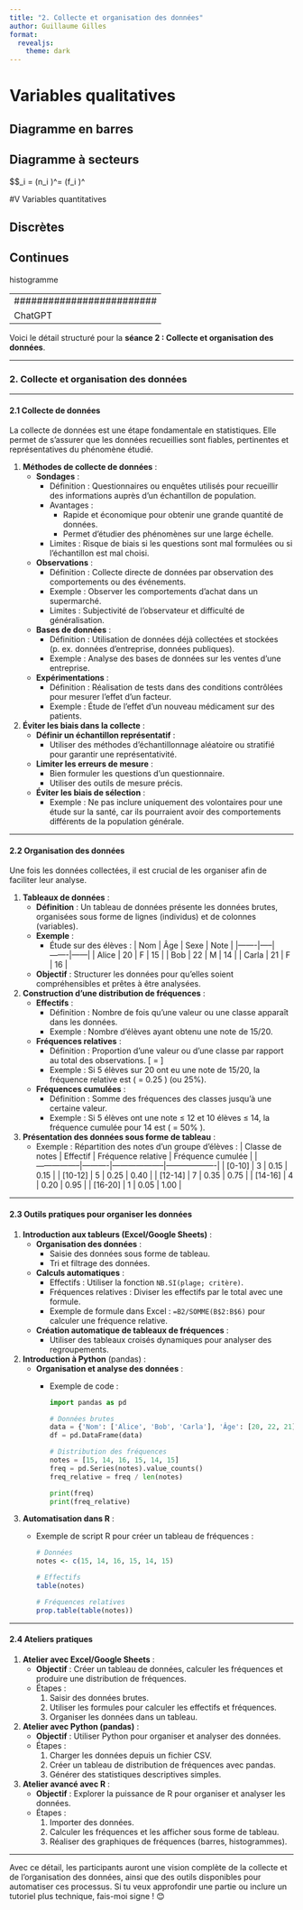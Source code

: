 ```yaml
---
title: "2. Collecte et organisation des données"
author: Guillaume Gilles
format:
  revealjs:
    theme: dark
---
```


# Variables qualitatives

## Diagramme en barres

## Diagramme à secteurs

$$\alpha_i = (n_i \times \frac{360}{n})^\circ = (f_i \times 360)^\circ

#V Variables quantitatives

## Discrètes

## Continues

histogramme


----------------------------
#########################
         ChatGPT
---------------------------

Voici le détail structuré pour la **séance 2 : Collecte et organisation des données**.

---

### **2. Collecte et organisation des données**

---

#### **2.1 Collecte de données**
La collecte de données est une étape fondamentale en statistiques. Elle permet de s'assurer que les données recueillies sont fiables, pertinentes et représentatives du phénomène étudié.

1. **Méthodes de collecte de données** :
   - **Sondages** :
     - Définition : Questionnaires ou enquêtes utilisés pour recueillir des informations auprès d'un échantillon de population.
     - Avantages :
       - Rapide et économique pour obtenir une grande quantité de données.
       - Permet d'étudier des phénomènes sur une large échelle.
     - Limites : Risque de biais si les questions sont mal formulées ou si l’échantillon est mal choisi.
   - **Observations** :
     - Définition : Collecte directe de données par observation des comportements ou des événements.
     - Exemple : Observer les comportements d’achat dans un supermarché.
     - Limites : Subjectivité de l'observateur et difficulté de généralisation.
   - **Bases de données** :
     - Définition : Utilisation de données déjà collectées et stockées (p. ex. données d'entreprise, données publiques).
     - Exemple : Analyse des bases de données sur les ventes d'une entreprise.
   - **Expérimentations** :
     - Définition : Réalisation de tests dans des conditions contrôlées pour mesurer l’effet d’un facteur.
     - Exemple : Étude de l’effet d’un nouveau médicament sur des patients.

2. **Éviter les biais dans la collecte** :
   - **Définir un échantillon représentatif** :
     - Utiliser des méthodes d’échantillonnage aléatoire ou stratifié pour garantir une représentativité.
   - **Limiter les erreurs de mesure** :
     - Bien formuler les questions d’un questionnaire.
     - Utiliser des outils de mesure précis.
   - **Éviter les biais de sélection** :
     - Exemple : Ne pas inclure uniquement des volontaires pour une étude sur la santé, car ils pourraient avoir des comportements différents de la population générale.

---

#### **2.2 Organisation des données**
Une fois les données collectées, il est crucial de les organiser afin de faciliter leur analyse.

1. **Tableaux de données** :
   - **Définition** : Un tableau de données présente les données brutes, organisées sous forme de lignes (individus) et de colonnes (variables).
   - **Exemple** :
     - Étude sur des élèves :
       | Nom   | Âge | Sexe  | Note |
       |-------|-----|-------|------|
       | Alice | 20  | F     | 15   |
       | Bob   | 22  | M     | 14   |
       | Carla | 21  | F     | 16   |
   - **Objectif** : Structurer les données pour qu'elles soient compréhensibles et prêtes à être analysées.

2. **Construction d’une distribution de fréquences** :
   - **Effectifs** :
     - Définition : Nombre de fois qu’une valeur ou une classe apparaît dans les données.
     - Exemple : Nombre d’élèves ayant obtenu une note de 15/20.
   - **Fréquences relatives** :
     - Définition : Proportion d’une valeur ou d’une classe par rapport au total des observations.
       \[
       \text{Fréquence relative} = \frac{\text{Effectif}}{\text{Total}}
       \]
     - Exemple : Si 5 élèves sur 20 ont eu une note de 15/20, la fréquence relative est \( \frac{5}{20} = 0.25 \) (ou 25%).
   - **Fréquences cumulées** :
     - Définition : Somme des fréquences des classes jusqu'à une certaine valeur.
     - Exemple : Si 5 élèves ont une note ≤ 12 et 10 élèves ≤ 14, la fréquence cumulée pour 14 est \( \frac{10}{20} = 50\% \).

3. **Présentation des données sous forme de tableau** :
   - Exemple : Répartition des notes d’un groupe d’élèves :
     | Classe de notes | Effectif | Fréquence relative | Fréquence cumulée |
     |-----------------|----------|--------------------|-------------------|
     | [0-10]         | 3        | 0.15               | 0.15              |
     | [10-12]        | 5        | 0.25               | 0.40              |
     | [12-14]        | 7        | 0.35               | 0.75              |
     | [14-16]        | 4        | 0.20               | 0.95              |
     | [16-20]        | 1        | 0.05               | 1.00              |

---

#### **2.3 Outils pratiques pour organiser les données**
1. **Introduction aux tableurs (Excel/Google Sheets)** :
   - **Organisation des données** :
     - Saisie des données sous forme de tableau.
     - Tri et filtrage des données.
   - **Calculs automatiques** :
     - Effectifs : Utiliser la fonction `NB.SI(plage; critère)`.
     - Fréquences relatives : Diviser les effectifs par le total avec une formule.
     - Exemple de formule dans Excel : `=B2/SOMME(B$2:B$6)` pour calculer une fréquence relative.
   - **Création automatique de tableaux de fréquences** :
     - Utiliser des tableaux croisés dynamiques pour analyser des regroupements.

2. **Introduction à Python** (pandas) :
   - **Organisation et analyse des données** :
     - Exemple de code :
       ```python
       import pandas as pd

       # Données brutes
       data = {'Nom': ['Alice', 'Bob', 'Carla'], 'Âge': [20, 22, 21], 'Note': [15, 14, 16]}
       df = pd.DataFrame(data)

       # Distribution des fréquences
       notes = [15, 14, 16, 15, 14, 15]
       freq = pd.Series(notes).value_counts()
       freq_relative = freq / len(notes)

       print(freq)
       print(freq_relative)
       ```

3. **Automatisation dans R** :
   - Exemple de script R pour créer un tableau de fréquences :
     ```R
     # Données
     notes <- c(15, 14, 16, 15, 14, 15)

     # Effectifs
     table(notes)

     # Fréquences relatives
     prop.table(table(notes))
     ```

---

#### **2.4 Ateliers pratiques**
1. **Atelier avec Excel/Google Sheets** :
   - **Objectif** : Créer un tableau de données, calculer les fréquences et produire une distribution de fréquences.
   - Étapes :
     1. Saisir des données brutes.
     2. Utiliser les formules pour calculer les effectifs et fréquences.
     3. Organiser les données dans un tableau.

2. **Atelier avec Python (pandas)** :
   - **Objectif** : Utiliser Python pour organiser et analyser des données.
   - Étapes :
     1. Charger les données depuis un fichier CSV.
     2. Créer un tableau de distribution de fréquences avec pandas.
     3. Générer des statistiques descriptives simples.

3. **Atelier avancé avec R** :
   - **Objectif** : Explorer la puissance de R pour organiser et analyser les données.
   - Étapes :
     1. Importer des données.
     2. Calculer les fréquences et les afficher sous forme de tableau.
     3. Réaliser des graphiques de fréquences (barres, histogrammes).

---

Avec ce détail, les participants auront une vision complète de la collecte et de l'organisation des données, ainsi que des outils disponibles pour automatiser ces processus. Si tu veux approfondir une partie ou inclure un tutoriel plus technique, fais-moi signe ! 😊
